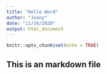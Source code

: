 ```yaml
---
title: "Hello Word"
author: "Juany"
date: "11/16/2020"
output: html_document
---
```


```r
knitr::opts_chunk$set(echo = TRUE)
```


## This is an markdown file


